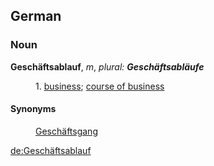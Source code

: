 ==German==
===Noun===
'''Geschäftsablauf''', ''m'', ''plural: '''Geschäftsabläufe'''''

:1. [[business]]; [[course of business]]

====Synonyms====
:[[Geschäftsgang]]

[[de:Geschäftsablauf]]